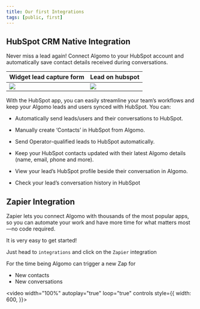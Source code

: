 ```yaml
---
title: Our first Integrations
tags: [public, first]
---
```


## HubSpot CRM Native Integration

Never miss a lead again! Connect Algomo to your HubSpot account and automatically save contact details received during conversations.

Widget lead capture form            |  Lead on hubspot
| ---------------------- | ----------------------  |
![](./assets/images/widget.png)  |  ![](./assets/images/hubspot-leads.png)


With the HubSpot app, you can easily streamline your team’s workflows and keep your Algomo leads and users synced with HubSpot. You can:

- Automatically send leads/users and their conversations to HubSpot.

- Manually create ‘Contacts’ in HubSpot from Algomo.

- Send Operator-qualified leads to HubSpot automatically.

- Keep your HubSpot contacts updated with their latest Algomo details (name, email, phone and more).

- View your lead’s HubSpot profile beside their conversation in Algomo.

- Check your lead’s conversation history in HubSpot

## Zapier Integration

Zapier lets you connect Algomo with thousands of the most popular apps, so you can automate your work and have more time for what matters most—no code required.

It is very easy to get started!

Just head to `integrations`  and click on the `Zapier` integration

For the time being Algomo can trigger a new Zap for 
 - New contacts
 - New conversations

<video
  width="100%"
  autoplay="true"
  loop="true"
  controls
  style={{
    width: 600,
  }}>
  <source src={zapier_video} />
</video>

